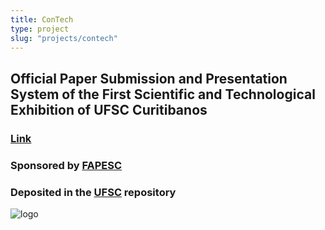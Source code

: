 ```yaml
---
title: ConTech
type: project
slug: "projects/contech"
---
```


## Official Paper Submission and Presentation System of the First Scientific and Technological Exhibition of UFSC Curitibanos

### [Link](https://contech-cbs.web.app)

### Sponsored by [FAPESC](https://fapesc.sc.gov.br/)

### Deposited in the [UFSC](https://ufsc.br/) repository

![logo](./contech.png)